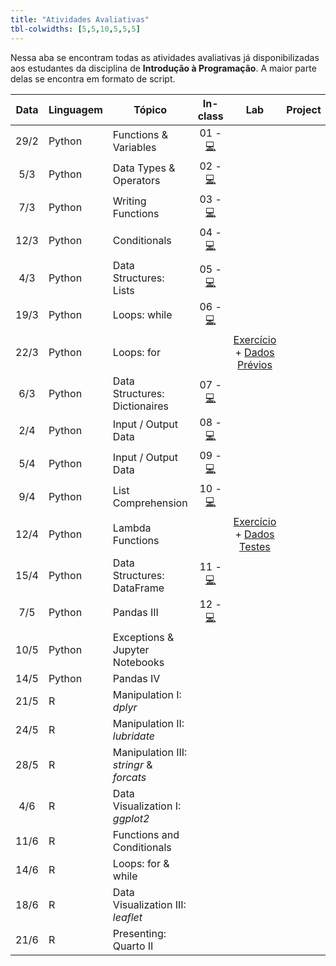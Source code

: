 ```yaml
---
title: "Atividades Avaliativas"
tbl-colwidths: [5,5,10,5,5,5]
---
```


Nessa aba se encontram todas as atividades avaliativas já disponibilizadas aos estudantes da disciplina de **Introdução à Programação**. A maior parte delas se encontra em formato de script.

::: column-screen-inset-right
| Data | Linguagem | Tópico | In-class | Lab | Project | 
|:------:|--------|--------|:------:|:------:|:------:|
| 29/2 | Python | Functions & Variables               | 01 - [💻](https://raw.githubusercontent.com/ArthurCheib/fb-student-dashboard/main/fb-dashboard/in-class/in-class-coding_1.py) | | |
| 5/3 | Python | Data Types & Operators               | 02 - [💻](https://raw.githubusercontent.com/ArthurCheib/fb-student-dashboard/main/fb-dashboard/in-class/in-class-coding_2.py) | | |
| 7/3 | Python | Writing Functions                    | 03 - [💻](https://raw.githubusercontent.com/ArthurCheib/fb-student-dashboard/main/fb-dashboard/in-class/in-class-coding_3.py) | | |
| 12/3 | Python | Conditionals                        | 04 - [💻](https://raw.githubusercontent.com/ArthurCheib/fb-student-dashboard/main/fb-dashboard/in-class/in-class-coding_4.py) | | |
| 4/3 | Python | Data Structures: Lists               | 05 - [💻](https://raw.githubusercontent.com/ArthurCheib/fb-student-dashboard/main/fb-dashboard/in-class/in-class-coding_5.py) | | |
| 19/3 | Python | Loops: while                        | 06 - [💻](https://raw.githubusercontent.com/ArthurCheib/fb-student-dashboard/main/fb-dashboard/in-class/in-class-coding_6.py) | | |
| 22/3 | Python | Loops: for                          |             | [Exercício](https://github.com/ArthurCheib/fb-student-dashboard/blob/main/fb-dashboard/labs/Lab1-prompt.pdf) + [Dados Prévios](https://raw.githubusercontent.com/ArthurCheib/fb-student-dashboard/main/fb-dashboard/labs/lab1-dados-previos.py) | |
| 6/3 | Python | Data Structures: Dictionaires        | 07 - [💻](https://raw.githubusercontent.com/ArthurCheib/fb-student-dashboard/main/fb-dashboard/in-class/in-class-coding_7.py) | | |
| 2/4 | Python | Input / Output Data                  | 08 - [💻](https://raw.githubusercontent.com/ArthurCheib/fb-student-dashboard/main/fb-dashboard/in-class/in-class-coding_8.py) | | |
| 5/4 | Python | Input / Output Data                  | 09 - [💻](https://raw.githubusercontent.com/ArthurCheib/fb-student-dashboard/main/fb-dashboard/in-class/in-class-coding_9.py) | | |
| 9/4 | Python | List Comprehension                   | 10 - [💻](https://raw.githubusercontent.com/ArthurCheib/fb-student-dashboard/main/fb-dashboard/in-class/in-class-coding_10.py) | | |
| 12/4 | Python | Lambda Functions                    |             | [Exercício](https://github.com/ArthurCheib/fb-student-dashboard/blob/main/fb-dashboard/labs/Lab2-prompt.pdf) + [Dados Testes](https://raw.githubusercontent.com/ArthurCheib/fb-student-dashboard/main/fb-dashboard/labs/lab2-dados-previos.py) | |
| 15/4 | Python | Data Structures: DataFrame          | 11 - [💻](https://raw.githubusercontent.com/ArthurCheib/fb-student-dashboard/main/fb-dashboard/in-class/in-class-coding_11.py) | | |
| 7/5 | Python | Pandas III                           | 12 - [💻](https://raw.githubusercontent.com/ArthurCheib/fb-student-dashboard/main/fb-dashboard/in-class/in-class-coding_12.py) | | |
| 10/5 | Python | Exceptions & Jupyter Notebooks      |  | | |
| 14/5 | Python | Pandas IV                           |             | |  | 
| 21/5 | R | Manipulation I: *dplyr*                  |  | | |
| 24/5 | R | Manipulation II: *lubridate*             |  | | |
| 28/5 | R | Manipulation III: *stringr* & *forcats*  |  | | |
| 4/6 | R | Data Visualization I: *ggplot2*           |             |  | |
| 11/6 | R | Functions and Conditionals               |  | | |
| 14/6 | R | Loops: for & while                       |  | | |
| 18/6 | R | Data Visualization III: *leaflet*        |  | | |
| 21/6 | R | Presenting: Quarto II                    |             | |  |
:::

